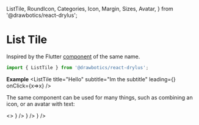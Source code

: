   ListTile,
  RoundIcon,
  Categories,
  Icon,
  Margin,
  Sizes,
  Avatar,
} from '@drawbotics/react-drylus';



# List Tile
Inspired by the Flutter [component](https://api.flutter.dev/flutter/material/ListTile-class.html) of the same name.
```jsx
import { ListTile } from '@drawbotics/react-drylus';
```

__Example__
<Playground component={ListTile}>
  <ListTile
    title="Hello"
    subtitle="Im the subtitle"
    leading={<RoundIcon name="check" size={50} />}
    onClick={x=>x} />
</Playground>


The same component can be used for many things, such as combining an icon, or an avatar with text:

<Playground>
  <>
    <Margin size={{ bottom: Sizes.EXTRA_SMALL }}>
      <ListTile title="Destructive action" leading={<Icon name="x" category={Categories.DANGER} />} />
    </Margin>
    <Margin size={{ bottom: Sizes.EXTRA_LARGE }}>
      <ListTile title="Success action" leading={<Icon name="check" category={Categories.SUCCESS} />} />
    </Margin>
    <ListTile title="Mr Man Boy" leading={<Avatar text="mb" category={Categories.SUCCESS} />} />
  </>
</Playground>
